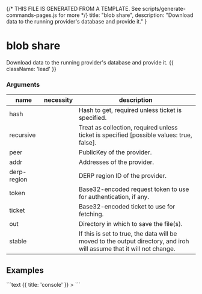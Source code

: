 {/* THIS FILE IS GENERATED FROM A TEMPLATE. See scripts/generate-commands-pages.js for more */}
    title: "blob share",
    description: "Download data to the running provider&#39;s database and provide it."
}

<div className='not-prose mb-5'>
    <Breadcrumbs pages={[
        { name: 'Commands', href: '/docs/commands', current: false },
        { name: 'blob share', href: '/docs/commands/blob-share', current: true },
    ]} />
</div>

# blob share

Download data to the running provider&#39;s database and provide it. {{ className: 'lead' }}


### Arguments

| name | necessity | description |
| ---- | --------- | ----------- |
| hash  |  | Hash to get, required unless ticket is specified. |
| recursive  |  | Treat as collection, required unless ticket is specified [possible values: true, false]. |
| peer  |  | PublicKey of the provider. |
| addr  |  | Addresses of the provider. |
| derp-region  |  | DERP region ID of the provider. |
| token  |  | Base32-encoded request token to use for authentication, if any. |
| ticket  |  | Base32-encoded ticket to use for fetching. |
| out  |  | Directory in which to save the file(s). |
| stable  |  | If this is set to true, the data will be moved to the output directory, and iroh will assume that it will not change. |



## Examples

<CodeGroup title="blob share">
```text {{ title: 'console' }}
> 
```


</CodeGroup>
